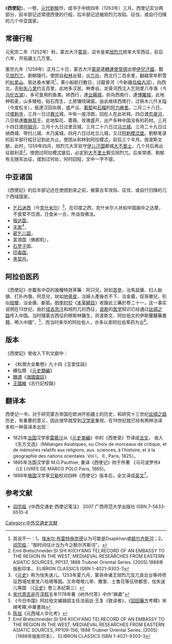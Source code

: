 《'''西使記'''》，一卷，[[元代|元代]][[劉郁|劉郁]]作，成书于中统四年（1263年）三月。西使记实分两部分，前半部记述常德西使的行程，后半部记述被旭烈兀攻陷、征伐、或自行归降的几个中亚国家。

==常德行程==

元宪宗二年（1252年）秋，蒙古大汗[[蒙哥|蒙哥]]，诏令皇弟[[旭烈兀|旭烈兀]]统率大军西征，前后六年，开拓疆土几万里。

憲宗九年（1259年）正月二十日，蒙古大汗[[蒙哥|蒙哥]]遣[[轉運使|轉運使]][[常德|常德]]出使[[伊兒汗國|伊兒汗國]]，觐见[[旭烈兀|旭烈兀]]，劉郁隨行。使团自[[和林|和林]]出發，出[[乌孙|兀孙]]，西北行二百余里，翻越常年积雪的[[杭爱山|杭爱山]]、抵达昏木輦河<ref>其说不一：1。[[埃米尔·布雷特施奈德|埃米尔·布雷特施奈德]]认为可能是Dsapkhan或[[额尔齐斯河|额尔齐斯河]]；2。[[阎宗临|阎宗临]]：“按时间估计当为今之额尔齐斯河”。</ref>，乘小船航行数日，过龍骨河（今新疆[[烏倫古河|烏倫古河]]），向西北，去[[别失八里|别失八里]]约五百里，此地多汉民，种黍谷。龙骨河西注入乞则里八寺海（今[[乌伦古湖|乌伦古湖]]），多可食用的鱼类。转西行，達[[额敏县|业瞞城]]，折向西南行，達[[博樂市|博羅城]]，此地种稻麦，山多矮柏，贴石而生，土房镶琉璃窗。由此继续西南行，过铁木儿忏关隘（今度松关），抵達汉回杂居，盛产瓜、[[葡萄|葡萄]]和[[石榴|石榴]]的[[阿力麻里|阿力麻里]]。二月二十八日，过[[塔剌寺|塔剌寺]]，三月一日过[[赛兰|赛兰]]城，中有一座浮图，回纥人在此祈拜。四日渡[[錫爾河|忽章河]]，八日抵達[[撒馬爾罕|撒麻耳干]]、此地梨花、蔷薇、玫瑰盛开，出产多种中国没有的药材。三月十四日渡[[阿姆河|阿姆河]]，三月十九日过里丑城，三月二十六日过[[马兰城|马兰城]]、三月二十九日过纳商城、带扫儿城、木乃奚城，四月六日过屹立儿城，又过[[阿剌模忒堡|阿剌模忒堡]]。劉郁笔录的前半部行程日记到此为止。使团从和林到阿拉模忒，前后三个半月。按波斯文献，此时，1259年四月，旭烈兀大军驻守[[伊儿汗国|伊儿汗国]]都城[[大不里士|大不里士]]，几个月后再出征叙利亚<ref>Emil Bretschneider:SI SHI KI(CH'ANG TE),RECORD OF AN EMBASSY TO THE REGION IN THE WEST, MEDIAEVAL RESEARCHES FROM EASTERN ASIATIC SOURCES, PP137, 1888 Trubner Oriental Series. [2005] 1888年版影印本， ELIBRON CLASSICS ISBN 1-4021-9303-3 
</ref>。使团过阿拉模忒堡后，必定到[[大不里士|大不里士]]觐见旭烈兀。后来常德、劉郁有无随军出征，或到过何处，何时回程，文中一字不提。

==中亚诸国==
《西使記》的后半部记述在使团到来之前，被蒙古军攻陷、征伐、或自行归降的几个西域国家。

*[[克什米尔|乞石迷西]]（今[[克什米尔|克什米尔]]）<ref>《[[元史|元史]]》称为怯失迷儿。1253年夏六月，蒙哥命诸王旭烈兀及兀良合台等帅师征西域哈里发八哈塔等国。又命塔塔儿带、撒里、土鲁花等征欣都思、怯失迷儿等国 （《[[元史|元史]]》卷三本纪第三）</ref>，在印度之西，克什米尔人状如中国画中之达摩，不食荤不饮酒，日食米一合，所谈皆佛法。
*[[巴格达|报达国]]，
*[[麥加|天房]]<ref>[[宋代|宋代]][[周去非|周去非]]在[[淳熙|淳熙]]五年1178年著《岭外代答》中作“麻嘉”</ref>，
*[[开罗|密乞儿国]]，
*富浪国（佛郎机），
*[[石罗子|石罗子]]国、
*[[印度|印毒国]]，
*[[西辽|黑契丹]]。

==阿拉伯医药==
《西使記》亦載有中亞的幾種特效草藥：阿只兒，狀如[[苦參|苦參]]，治馬鼠瘡、妇人胎損、打扑內傷，阿息兒，狀如[[地骨皮|地骨皮]]，治婦人產後衣不下、治金瘡，奴哥撤兒，形似[[桔梗|桔梗]]，治金瘡、斷筋。[[明朝|明]][[李时珍|李时珍]]《[[本草綱目|本草綱目]]》收錄此三藥於卷二十一，这一事实说明在13世纪，由於[[成吉思汗|成吉思汗]]和旭烈兀的西征，[[波斯|波斯]]的[[医学|医学]]知识已经通过[[丝绸之路|丝绸之路]]传入中国。当时隨蒙古西征的穆斯林醫生，将波斯文、阿拉伯文的伊斯蘭醫藥書籍，帶入中國”，<ref>《今日中国》阿拉伯文编辑部主任法丽达·王复《致读者》，《[[回回藥方|回回藥方]]考釋》宋峴考釋,中華書局</ref>，而当时来华的阿拉伯人，亦多以卖阿拉伯草药为业<ref>[[陈垣|陈垣]]《元西域人华化考》</ref>。

==版本==
《西使記》曾收入下列文獻中：
*《秋澗大全集卷》九十四《玉堂佳話》
*續弘簡 《[[元史類編|元史類編]]》
*[[魏源|魏源]]《[[海國圖誌|海國圖誌]]》
*[[王國維|王國維]]《古行記校錄》


==翻译本==
西使记一书，对于研究蒙古帝国在欧洲开拓疆土的历史，和研究十三世纪[[丝绸之路|丝绸之路]]历史，有重要的意义，因此很早就受到[[汉学家|汉学家]]重视，在19世纪就已经有两种法译本和一种英译本出现：
*1825年[[法国|法国]]汉学家[[雷慕沙|雷慕沙]]从《[[元史类編|元史类編]]》中的《西使录》节译成[[法文|法文]]， 收入 《东方文选》（Mélanges Asiatiques, ou Choix de morceaux de critique, et de mémoires relatifs aux religions, aux. sciences, à l'histoire, et à la géographie des nations orientales. Vol I， II., Paris, 1825）。
*1865年法国汉学家 M.G.Pauthier, 重译《西使记》附于所著 《马可波罗传》（LE LIVRFE DE MARCO POLO Paris, 1865)。
*1888年[[俄国|俄国]]汉学家[[贝勒_(汉学家)|贝勒]]校对四种《西使记》版本后，全文译成[[英文|英文]]<ref>Emil Bretschneider:SI SHI KI(CH'ANG TE),RECORD OF AN EMBASSY TO THE REGION IN THE WEST, MEDIAEVAL RESEARCHES FROM EASTERN ASIATIC SOURCES, PP109-156, 1888 Trubner Oriental Series. [2005] （1888年版影印本），  ELIBRON CLASSICS ISBN 1-4021-9303-3</ref>。

==参考文献==
<div class="references-small">
<references />
</div>
*[[阎宗临|阎宗临]]《中西交通史·西使记笺注》 2007 广西师范大学出版社 ISBN 7-5633-6510-4 



[[Category:中外交通史文献|Category:中外交通史文献]]
